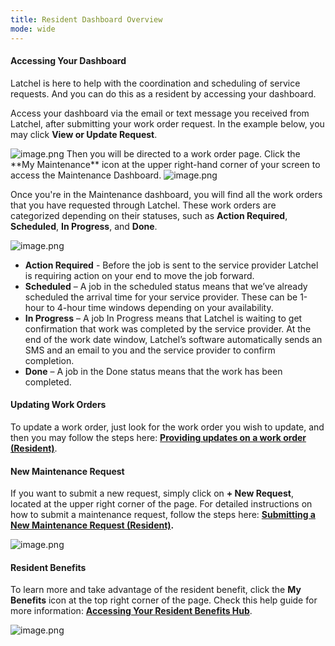 ---
title: Resident Dashboard Overview
mode: wide
---
#### Accessing Your Dashboard
Latchel is here to help with the coordination and scheduling of service requests. And you can do this as a resident by accessing your dashboard.

Access your dashboard via the email or text message you received from Latchel, after submitting your work order request. In the example below, you may click **View or Update Request**.
<Frame>
  <img src="/images/rtaImage-1-21.jpg" alt="image.png"/>
</Frame>
Then you will be directed to a work order page. Click the **My Maintenance** icon at the upper right-hand corner of your screen to access the Maintenance Dashboard.
<Frame>
  <img src="/images/rtaImage-1-22.jpg" alt="image.png"/>
</Frame>

Once you're in the Maintenance dashboard, you will find all the work orders that you have requested through Latchel. These work orders are categorized depending on their statuses, such as **Action Required**, **Scheduled**, **In Progress**, and **Done**.

<Frame>
  <img src="/images/rtaImage-1-23.jpg" alt="image.png"/>
</Frame>

* **Action Required** - Before the job is sent to the service provider Latchel is requiring action on your end to move the job forward.
* **Scheduled** – A job in the scheduled status means that we’ve already scheduled the arrival time for your service provider. These can be 1-hour to 4-hour time windows depending on your availability.
* **In Progress** – A job In Progress means that Latchel is waiting to get confirmation that work was completed by the service provider. At the end of the work date window, Latchel’s software automatically sends an SMS and an email to you and the service provider to confirm completion.
* **Done** – A job in the Done status means that the work has been completed.

#### **Updating Work Orders**
To update a work order, just look for the work order you wish to update, and then you may follow the steps here: **[Providing updates on a work order (Resident)](/s/topic/0TO5e000000h9wrGAA/How-can-a-Resident-View-or-Update-Work-Orders)**.

#### **New Maintenance Request**

If you want to submit a new request, simply click on **\+ New Request**, located at the upper right corner of the page. For detailed instructions on how to submit a maintenance request, follow the steps here: **[Submitting a New Maintenance Request (Resident)](/s/topic/0TO5e000000h9wrGAA/How-can-a-Resident-Submit-a-Maintenance-Request).**
<Frame>
  <img src="/images/rtaImage-1-24.jpg" alt="image.png"/>
</Frame>

#### **Resident Benefits**
To learn more and take advantage of the resident benefit, click the **My Benefits** icon at the top right corner of the page. Check this help guide for more information: **[Accessing Your Resident Benefits Hub](/s/topic/0TO5e000000h9wrGAA/Accessing-Your-Resident-Benefits-Hub)**.
<Frame>
  <img src="/images/rtaImage-1-25.jpg" alt="image.png"/>
</Frame>

